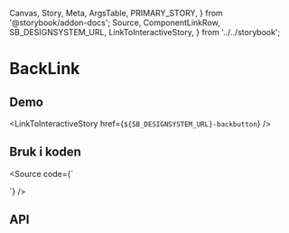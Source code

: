   Canvas,
  Story,
  Meta,
  ArgsTable,
  PRIMARY_STORY,
} from '@storybook/addon-docs';
  Source,
  ComponentLinkRow,
  SB_DESIGNSYSTEM_URL,
  LinkToInteractiveStory,
} from '../../storybook';

<Meta title="Design system/BackLink/API" component={BackLink} />

# BackLink

<ComponentLinkRow
  docsHref="https://design.domstol.no/987b33f71/p/72c4bc-backlink"
  figmaHref="https://www.figma.com/file/ewqSDmkgqDQ5PyOsRp4V5b/DDS-Komponenter?node-id=12825-221439&t=H2ZVa4PDdz4UMfma-0"
  githubHref="https://github.com/domstolene/designsystem/tree/master/packages/components/src/components/Breadcrumbs/BackLink"
/>

## Demo

<Canvas>
  <Story id="design-system-backbutton--default" args={{label: "leo"}} />
</Canvas>

<LinkToInteractiveStory href={`${SB_DESIGNSYSTEM_URL}-backbutton`} />

## Bruk i koden

<Source code={`

<BackLink label="Forrige nivå" />
`} />

## API

<ArgsTable story={PRIMARY_STORY} />
